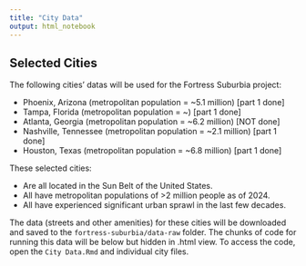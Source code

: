 ```yaml
---
title: "City Data"
output: html_notebook
---
```


## Selected Cities

The following cities' datas will be used for the Fortress Suburbia project:

- Phoenix, Arizona (metropolitan population = ~5.1 million) [part 1 done]
- Tampa, Florida (metropolitan population = ~) [part 1 done]
- Atlanta, Georgia (metropolitan population = ~6.2 million) [NOT done]
- Nashville, Tennessee (metropolitan population = ~2.1 million) [part 1 done]
- Houston, Texas (metropolitan population = ~6.8 million) [part 1 done]

These selected cities:

- Are all located in the Sun Belt of the United States.
- All have metropolitan populations of >2 million people as of 2024.
- All have experienced significant urban sprawl in the last few decades.

The data (streets and other amenities) for these cities will be downloaded and saved to the `fortress-suburbia/data-raw` folder. The chunks of code for running this data will be below but hidden in .html view. To access the code, open the `City Data.Rmd` and individual city files.

